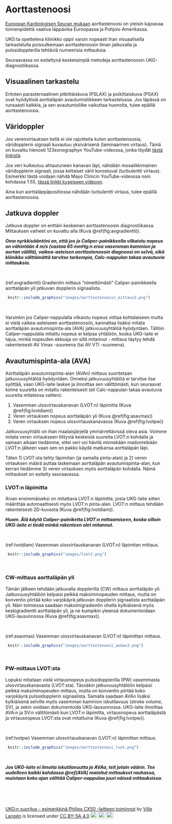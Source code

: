 # Aorttastenoosi

[Euroopan Kardiologisen Seuran mukaan](https://academic.oup.com/eurheartj/article/43/7/561/6358470) aorttastenoosi on yleisin kajoavaa toimenpidettä vaativa läppävika Euroopassa ja Pohjois-Amerikassa.

UKG:ta opetteleva kliinikko oppii varsin nopeasti ihan visuaalisella tarkastelulla poissulkemaan aorttastenoosin ilman jatkuvalla ja pulssidopplerilla tehtäviä numeerisia mittauksia.

Seuraavassa on esiteltynä keskeisimpiä metodeja aorttastenoosin UKG-diagnostiikassa.

## Visuaalinen tarkastelu

Eritoten parasternaalinen pitkittäiskuva (PSLAX) ja poikittaiskuva (PSAX) ovat hyödyllisiä aorttaläpän avautumisliikkeen tarkastelussa. Jos läpässä on runsaasti kalkkia, ja sen avautumisliike vaikuttaa huonolta, tulee epäillä aorttastenoosia.

## Väridoppler

Jos verenvirtauksen tiellä ei ole rajoitteita kuten aorttastenoosia,  väridopplerin signaali kuvautuu yksivärisenä (laminaarinen virtaus). Tämä on kuvattu hienosti 123sonographyn YouTube-videossa, jonka löydät [tästä linkistä](https://www.youtube.com/watch?v=uJ5mtdqo1So).

Jos veri kulkeutuu ahtautuneen kanavan läpi, nähdään mosaiikkimainen väridopplerin signaali, jossa keltaiset värit korostuvat (turbulentti virtaus). Esimerkki tästä voidaan nähdä Mayo Clinicin YouTube-videossa noin kohdassa 1:55, [tässä linkki kyseiseen videoon](https://www.youtube.com/watch?v=tDloJNmdhuk).

Aina kun aorttaläppäpositiossa nähdään turbulentti virtaus, tulee epäillä aorttastenoosia.

## Jatkuva doppler

Jatkuva doppler on erittäin keskeinen aorttastenoosin diagnostiikassa. Mittauksen vaiheet on kuvattu alla (Kuva \@ref(fig:avgradientti)).

***Oma nyrkkisääntöni on, että jos jo Caliper-painikkeella vilkaistu nopeus on vähintään 4 m/s (vastaa 65 mmHg:n eroa vasemman kammion ja aortan välillä), vaikea-asteisen aorttastenoosin diagnoosi on selvä, eikä kliinikko välttämättä tarvitse tarkempia, Calc-nappulan takaa avautuvia mittauksia.***



<br />

(ref:avgradientti) Gradientin mittaus "nimettömästi" Caliper-painikkeella aorttaläpän yli jatkuvan dopplerin signaalista.

```r
 knitr::include_graphics("images/aorttastenoosin_mittaus2.png")
```
<br />

Varsinkin jos Caliper-nappulalla vilkaistu nopeus viittaa kohtalaiseen mutta ei vielä vaikea-asteiseen aorttastenoosiin, kannattaa lisäksi mitata aorttaläpän avautumispinta-ala (AVA) jatkuvuusyhtälöä hyödyntäen. Tällöin Caliper-nappulalla mitattu nopeus ei kelpaa yhtälöön, koska UKG-laite ei tajua, minkä nopeuden ekkoaja on sillä mitannut - mittaus täytyy tehdä rakenteisesti AV Vmax -suureena (tai AV VTI -suureena).







## Avautumispinta-ala (AVA){#AVA}

Aorttaläpän avautumispinta-alan (AVAn) mittaus suoritetaan jatkuvuusyhtälöä hyödyntäen. Onneksi jatkuvuusyhtälöä ei tarvitse itse syöttää, vaan UKG-laite laskee ja ilmoittaa sen välittömästi, kun seuraavat kolme suuretta on mitattu rakenteisesti (eli Calc-nappulan takaa avautuvia suureita mitatessa valiten):

1. Vasemman ulosvirtauskanavan (LVOT:n) läpimitta (Kuva \@ref(fig:lvotdiam))
2. Veren virtauksen nopeus aorttaläpän yli (Kuva \@ref(fig:asavmax))
3. Veren virtauksen nopeus ulosvirtauskanavassa (Kuva \@ref(fig:lvotpw))

Jatkuvuusyhtälö on ihan maalaisjärjellä ymmärrettävissä oleva asia. Voimme mitata veren virtaukseen liittyviä keskeisiä suureita LVOT:n kohdalla ja samaan aikaan tiedämme, ettei veri voi hävitä minnekään madonreikään LVOT:n jälkeen vaan sen on pakko käydä matkansa aorttaläpän läpi.

Täten 1) LVOT:sta tehty läpimitan (ja samalla pinta-alan) ja 2) veren virtauksen määrä auttaa laskemaan aorttaläpän avautumispinta-alan, kun kerran tiedämme 3) veren virtauksen myös aorttaläpän kohdalla. Nämä mittaukset on esitelty seuraavassa.

### LVOT:n läpimitta

Aivan ensimmäiseksi on mitattava LVOT:n läpimitta, josta UKG-laite sitten määrittää automaattisesti myös LVOT:n pinta-alan. LVOT:n mittaus tehdään rakenteisesti 2D-kuvasta (Kuva \@ref(fig:lvotdiam)).

***Huom. Älä käytä Caliper-painiketta LVOT:n mittaamiseen, koska silloin UKG-laite ei tiedä minkä rakenteen olet mitannut.*** 


<br />

(ref:lvotdiam) Vasemman ulosvirtauskanavan (LVOT:n) läpimitan mittaus.

```r
 knitr::include_graphics("images/lvot2.png")
```

<br />


### CW-mittaus aorttaläpän yli


Tämän jälkeen tehdään jatkuvalla dopplerilla (CW) mittaus aorttaläpän yli. Jatkuvuusyhtälöön kelpaisi pelkkä maksiminopeuden mittaus, mutta on konventio piirtää koko varjokäyrä jatkuvan dopplerin signaalista aorttaläpän yli. Näin toimiessa saadaan maksimigradientin ohella kylkiäisenä myös keskigradientti aorttaläpän yli, ja ne kumpikin yleensä dokumentoidaan UKG-lausunnossa (Kuva \@ref(fig:asavmax)).


<br />

(ref:asavmax) Vasemman ulosvirtauskanavan (LVOT:n) läpimittan mittaus.

```r
 knitr::include_graphics("images/aorttastenoosi_avmax3.png")
```

<br />


### PW-mittaus LVOT:sta


Lopuksi mitataan vielä virtausnopeus pulssidopplerilla (PW) vasemmasta ulosvirtauskanavasta (LVOT:sta). Tässäkin jatkuvuusyhtälöön kelpaisi pelkkä maksiminopeuden mittaus, mutta on konventio piirtää koko varjokäyrä pulssidopplerin signaalista. Samalla saadaan AVAn lisäksi kylkiäisenä selville myös vasemman kammion iskutilavuus (stroke volume, SV), ja sekin voidaan dokumentoida UKG-lausunnossa. UKG-laite ilmoittaa AVA:n ja SV:n välittömästi kun LVOT:n läpimitta, virtausnopeus aorttaläpästä ja virtausnopeus LVOT:sta ovat mitattuina (Kuva \@ref(fig:lvotpw)).




<br />

(ref:lvotpw) Vasemman ulosvirtauskanavan (LVOT:n) läpimittan mittaus.

```r
 knitr::include_graphics("images/aorttastenoosi_lvot.png")
```

<br />


***Jos UKG-laite ei ilmoita iskutilavuutta ja AVAa, teit jotain väärin. Tee uudelleen kaikki kohdassa \@ref(AVA) mainitut mittaukset rauhassa, muistaen koko ajan välttää Caliper-nappulaa juuri näissä mittauksissa.***



<br/>
<br/>
<br/>
<p xmlns:cc="http://creativecommons.org/ns#" xmlns:dct="http://purl.org/dc/terms/"><a property="dct:title" rel="cc:attributionURL" href="https://vldesign.kapsi.fi/echo/">UKG:n suoritus - esimerkkinä Philips CX50 -laitteen toiminnot</a> by <a rel="cc:attributionURL dct:creator" property="cc:attributionName" href="http://www.linkedin.com/in/ville-langen">Ville Langén</a> is licensed under <a href="http://creativecommons.org/licenses/by-sa/4.0/?ref=chooser-v1" target="_blank" rel="license noopener noreferrer" style="display:inline-block;">CC BY-SA 4.0<img style="height:22px!important;margin-left:3px;vertical-align:text-bottom;" src="https://mirrors.creativecommons.org/presskit/icons/cc.svg?ref=chooser-v1"><img style="height:22px!important;margin-left:3px;vertical-align:text-bottom;" src="https://mirrors.creativecommons.org/presskit/icons/by.svg?ref=chooser-v1"><img style="height:22px!important;margin-left:3px;vertical-align:text-bottom;" src="https://mirrors.creativecommons.org/presskit/icons/sa.svg?ref=chooser-v1"></a></p>


          